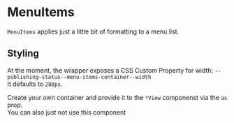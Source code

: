 
<Meta title="Church Center/Publishing Status/MenuItems" />

# MenuItems

`MenuItems` applies just a little bit of formatting to a menu list.

<Preview>
  <Story name="default">
    <PublishingStatus.MenuItems>
      <PublishingStatus.MessageContainer>
        <PublishingStatus.StatusView />
      </PublishingStatus.MessageContainer>
    </PublishingStatus.MenuItems>
  </Story>
</Preview>

## Styling

At the moment, the wrapper exposes a CSS Custom Property for width: `--publishing-status--menu-items-container--width`  
It defaults to `280px`.

<Preview>
  <Story name="styling">
    <PublishingStatus.MenuItems
      style={{ "--publishing-status--menu-items-container--width": "560px" }}
    >
      <PublishingStatus.MessageContainer>
        <PublishingStatus.StatusView />
      </PublishingStatus.MessageContainer>
    </PublishingStatus.MenuItems>
  </Story>
</Preview>

Create your own container and provide it to the `*View` componenst via the `as` prop.  
You can also just not use this component
